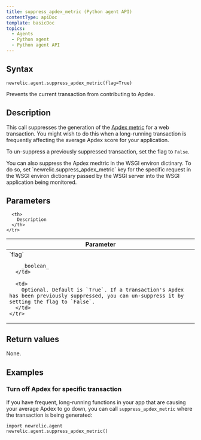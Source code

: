```yaml
---
title: suppress_apdex_metric (Python agent API)
contentType: apiDoc
template: basicDoc
topics:
  - Agents
  - Python agent
  - Python agent API
---
```


## Syntax

```
newrelic.agent.suppress_apdex_metric(flag=True)
```

Prevents the current transaction from contributing to Apdex.

## Description

This call suppresses the generation of the [Apdex metric](/docs/apm/new-relic-apm/apdex/apdex-measuring-user-satisfaction) for a web transaction. You might wish to do this when a long-running transaction is frequently affecting the average Apdex score for your application.

To un-suppress a previously suppressed transaction, set the flag to `False`.

<Callout variant="tip">
  You can also suppress the Apdex medtric in the WSGI environ dictinary. To do so, set `newrelic.suppress_apdex_metric` key for the specific request in the WSGI environ dictionary passed by the WSGI server into the WSGI application being monitored.
</Callout>

## Parameters

<Table>
  <thead>
    <tr>
      <th width="25%">
        Parameter
      </th>

      <th>
        Description
      </th>
    </tr>
  </thead>

  <tbody>
    <tr>
      <td>
        `flag`

        _boolean_
      </td>

      <td>
        Optional. Default is `True`. If a transaction's Apdex has been previously suppressed, you can un-suppress it by setting the flag to `False`.
      </td>
    </tr>
  </tbody>
</Table>

## Return values

None.

## Examples

### Turn off Apdex for specific transaction

If you have frequent, long-running functions in your app that are causing your average Apdex to go down, you can call `suppress_apdex_metric` where the transaction is being generated:

```
import newrelic.agent
newrelic.agent.suppress_apdex_metric()
```
